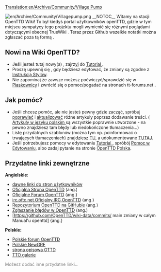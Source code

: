 [[Translation:en/Archive/Community/Village Pump]]

[[File:en/Archive/Community/Villagepump.png|right]]
__NOTOC__
Witamy na stacji OpenTTD Wiki! To był kiedyś portal użytkowników openTTD, gdzie w tym miejscu sympatycy tego projektu mogli wymienić się różnymi poglądami dotyczącymi obecnej TrueWiki . <!--Aby zobaczyć niedawne dyskusje, kliknij w kartę dyskusja powyżej .--> Teraz przez Github wszelkie notatki można zgłaszać poza tą formą .


==Nowi na Wiki OpenTTD? == 
* Jeśli jesteś tutaj nowy(a) , zajrzyj do [[pl/Manual/Tutorial/Main Page |Tutorial ]] . 
* Proszę upewnij się , gdy będziesz edytować, że zmiany są zgodne z [[pl/Wiki/Instrukcja Stylów|Instrukcją Stylów]].
* Nie zapominaj że zawsze możesz poćwiczyć/sprawdzić się w [https://wiki.staging.openttd.org Piaskownicy] i zwrócić się o pomoc/pogadać na stronach <!--dyskusji--> tt-forums.net .

==Jak pomóc?==
* Jeśli chcesz pomóc, ale nie jesteś pewny gdzie zacząć, spróbuj [[:Category:pl/Artykuły do rozbudowy|poprawiać]] i [[:Category:pl/Community/Artykuły do zaktualizowania|aktualizować]] różne artykuły poprzez dodawanie treści. ( [[:Folder:Page/pl| Artykuły w języku polskim ]] są wszystkie poprawnie utworzone - na pewno znajdziesz tam błędy lub niedokończone tłumaczenia...)
* Listę przydatnych szablonów (można tym np. poinformować o trwających tłumaczeniach) znajdziesz [[:Folder:Template/pl/|TU]], a udokumentowane [[pl/Wiki/Szablony|TUTAJ]].
* Jeśli potrzebujesz pomocy w edytowaniu [[pl/Manual/Tutorial/Main Page |Tutorial ]], spróbój [https://web.archive.org/web/20200919090551/http://wiki.openttd.org/OpenTTD:Pomoc_przy_edycji/Pl Pomoc w Edytowaniu ], albo zadaj pytanie <!--w dyskusji--> na stronie [https://openttd-polska.pl/Thread-OpenTTD-Wiki-w-j%C4%99zyku-polskim?pid=25793#pid25793 OpenTTD Polska].

== Przydatne linki zewnętrzne ==
'''Angielskie:'''
* [[:Folder:Page/en/Archive/Community/Users/ | dawne linki do stron użytkowników ]]
* [https://www.openttd.org/ Oficjalna Strona OpenTTD] (ang.)
* [https://www.forum.openttd.org Oficjalne Forum OpenTTD] (ang.)
* [irc://irc.oftc.net/openttd irc.oftc.net Oficjalny IRC OpenTTD] (ang.)
* [https://github.com/OpenTTD/OpenTTD Repozytorium OpenTTD na GitHubie] (ang.)
* [https://github.com/OpenTTD/OpenTTD/issues Zgłaszanie błędów w OpenTTD] (ang.)
* [https://github.com/OpenTTD/wiki-data/commits/<!--master-->main zmiany w całym Manual'u openttd] {ang.}
'''Polskie:'''
* [https://openttd-polska.pl/ Polskie forum OpenTTD]
* [https://dev.openttdcoop.org/projects/polish Polskie NewGRF]
* [http://www.openttd.pl strona opisowa OTTD]
* [https://grajcownik.pl/gry-strategiczne/transport-tycoon-openttd TTO galerie]
<font color=gray>Możesz dodać inne przydatne linki...</font>
